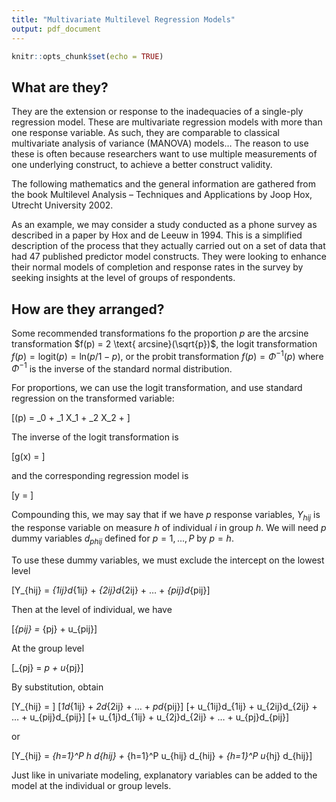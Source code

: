 ```yaml
---
title: "Multivariate Multilevel Regression Models"
output: pdf_document
---
```


```r
knitr::opts_chunk$set(echo = TRUE)
```


## What are they?

They are the extension or response to the inadequacies of a single-ply regression model.  These are multivariate regression models with more than one response variable. As such, they are comparable to classical multivariate analysis of variance (MANOVA) models…  The reason to use these is often because researchers want to use multiple measurements of one underlying construct, to achieve a better construct validity.

The following mathematics and the general information are gathered from the book Multilevel Analysis -- Techniques and Applications by Joop Hox, Utrecht University 2002.

As an example, we may consider a study conducted as a phone survey as described in a paper by Hox and de Leeuw in 1994.  This is a simplified description of the process that they actually carried out on a set of data that had 47 published predictor model constructs.  They were looking to enhance their normal models of completion and response rates in the survey by seeking insights at the level of groups of respondents.

## How are they arranged?

Some recommended transformations fo the proportion $p$ are the arcsine transformation $f(p) = 2 \text{ arcsine}(\sqrt{p})$, the logit transformation $f(p) = \text{logit}(p) = \text{ln}(p/1-p)$, or the probit transformation $f(p) = \Phi^{-1} (p)$ where $\Phi^{-1}$ is the inverse of the standard normal distribution.

For proportions, we can use the logit transformation, and use standard regression on the transformed variable:

\[\text{logit}(p) = \beta_0 + \beta_1 X_1 + \beta_2 X_2 + \epsilon\]

The inverse of the logit transformation is

\[g(x) = \frac{e^x}{1 + e^x}\]

and the corresponding regression model is

\[y = \frac{e^{(\beta_0 + \beta_1 X_1 + \beta_2 X_2)}}{1 + e^{(\beta_0 + \beta_1 X_1 + \beta_2 X_2)}}\]

Compounding this, we may say that if we have $p$ response variables, $Y_{hij}$ is the response variable on measure $h$ of individual $i$ in group $h$.  We will need $p$ dummy variables $d_{phij}$ defined for $p = 1, ..., P$ by $p = h$.

To use these dummy variables, we must exclude the intercept on the lowest level

\[Y_{hij} = \pi_{1ij}d_{1ij} + \pi_{2ij}d_{2ij} + ... + \pi_{pij}d_{pij}\]

Then at the level of individual, we have

\[\pi_{pij} = \beta_{pj} + u_{pij}\]

At the group level

\[\beta_{pj} = \gamma_p + u_{pj}\]

By substitution, obtain

\[Y_{hij} = \]
\[\gamma_1d_{1ij} + \gamma_2d_{2ij} + ... + \gamma_pd_{pij}\]
\[+ u_{1ij}d_{1ij} + u_{2ij}d_{2ij} + ... + u_{pij}d_{pij}\]
\[+ u_{1j}d_{1ij} + u_{2j}d_{2ij} + ... + u_{pj}d_{pij}\]

or

\[Y_{hij} = \sum_{h=1}^P \gamma_h d_{hij} +
            \sum_{h=1}^P u_{hij} d_{hij} +
            \sum_{h=1}^P u_{hj} d_{hij}\]

Just like in univariate modeling, explanatory variables can be added to the model at the individual or group levels.

